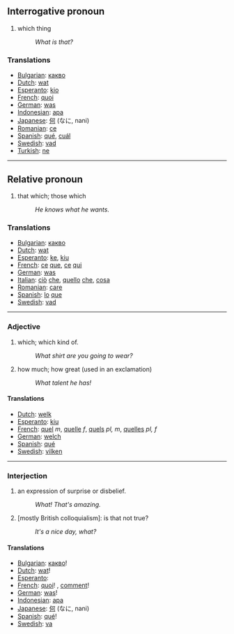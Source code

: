 ==Interrogative pronoun==

#which thing
#:''What is that?''

===Translations===
*[[Bulgarian]]: [[какво]]
*[[Dutch]]: [[wat]]
*[[Esperanto]]: [[kio]]
*[[French]]: [[quoi]]
*[[German]]: [[was]]
*[[Indonesian]]: [[apa]]
*[[Japanese]]: [[何]] (なに, nani)
*[[Romanian]]: [[ce]]
*[[Spanish]]: [[qué]], [[cuál]]
*[[Swedish]]: [[vad]]
*[[Turkish]]: [[ne]]

----
==Relative pronoun==
#that which; those which
#:''He knows what he wants.'' 

===Translations===

*[[Bulgarian]]: [[какво]]
*[[Dutch]]: [[wat]]
*[[Esperanto]]: [[ke]], [[kiu]]
*[[French]]: [[ce]] [[que]], [[ce]] [[qui]]
*[[German]]: [[was]]
*[[Italian]]: [[ciò]] [[che]], [[quello]] [[che]], [[cosa]]
*[[Romanian]]: [[care]]
*[[Spanish]]: [[lo]] [[que]]
*[[Swedish]]: [[vad]]

----
===Adjective===

#which; which kind of.
#:''What shirt are you going to wear?''
#how much; how great (used in an exclamation)
#:''What talent he has!''


====Translations====

*[[Dutch]]: [[welk]]
*[[Esperanto]]: [[kiu]]
*[[French]]: [[quel]] ''m'', [[quelle]] ''f'', [[quels]] ''pl, m'', [[quelles]] ''pl, f''
*[[German]]: [[welch]]
*[[Spanish]]: [[qué]]
*[[Swedish]]: [[vilken]]

----
===Interjection===

#an expression of surprise or disbelief.
#:''What! That's amazing.''
#[mostly British colloquialism]: is that not true?
#:''It's a nice day, what?''

====Translations====

*[[Bulgarian]]: [[какво]]!
*[[Dutch]]: [[wat]]!
*[[Esperanto]]: [[]]
*[[French]]: [[quoi]]! , [[comment]]!
*[[German]]: [[was]]!
*[[Indonesian]]: [[apa]]
*[[Japanese]]: [[何]] (なに, nani)
*[[Spanish]]: [[qué]]!
*[[Swedish]]: [[va]]